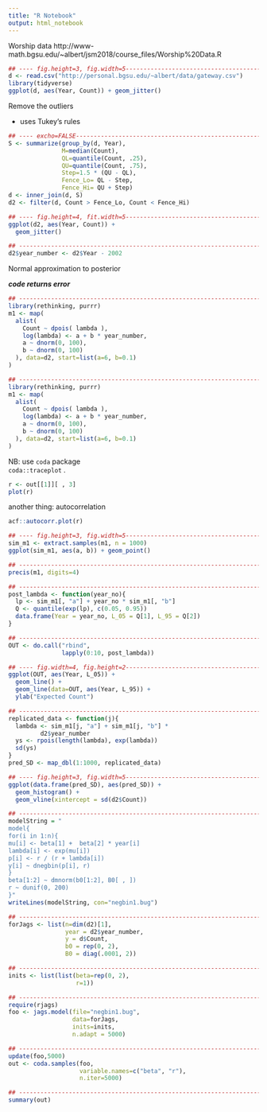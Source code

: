 ```yaml
---
title: "R Notebook"
output: html_notebook
---
```



Worship data
http://www-math.bgsu.edu/~albert/jsm2018/course_files/Worship%20Data.R


```r

## ---- fig.height=3, fig.width=5------------------------------------------
d <- read.csv("http://personal.bgsu.edu/~albert/data/gateway.csv")
library(tidyverse)
ggplot(d, aes(Year, Count)) + geom_jitter()

```

Remove the outliers

- uses Tukey's rules

```r

## ---- excho=FALSE--------------------------------------------------------
S <- summarize(group_by(d, Year),
               M=median(Count),
               QL=quantile(Count, .25),
               QU=quantile(Count, .75),
               Step=1.5 * (QU - QL),
               Fence_Lo= QL - Step,
               Fence_Hi= QU + Step)
d <- inner_join(d, S)
d2 <- filter(d, Count > Fence_Lo, Count < Fence_Hi)

## ---- fig.height=4, fit.width=5------------------------------------------
ggplot(d2, aes(Year, Count)) + 
  geom_jitter() 

```


```r


## ------------------------------------------------------------------------
d2$year_number <- d2$Year - 2002

```


Normal approximation to posterior


**_code returns error_**


```r

## ------------------------------------------------------------------------
library(rethinking, purrr)
m1 <- map(
  alist(
    Count ~ dpois( lambda ),
    log(lambda) <- a + b * year_number,
    a ~ dnorm(0, 100),
    b ~ dnorm(0, 100)
  ), data=d2, start=list(a=6, b=0.1)
)


```



```r

## ------------------------------------------------------------------------
library(rethinking, purrr)
m1 <- map(
  alist(
    Count ~ dpois( lambda ),
    log(lambda) <- a + b * year_number,
    a ~ dnorm(0, 100),
    b ~ dnorm(0, 100)
  ), data=d2, start=list(a=6, b=0.1)
)


```


NB: use `coda` package  
`coda::traceplot`
.

```r

r <- out[[1]][ , 3]
plot(r)

```


another thing: autocorrelation

```r

acf::autocorr.plot(r)


```


```r
## ---- fig.height=3, fig.width=5------------------------------------------
sim_m1 <- extract.samples(m1, n = 1000)
ggplot(sim_m1, aes(a, b)) + geom_point()


```


```r

## ------------------------------------------------------------------------
precis(m1, digits=4)

## ------------------------------------------------------------------------
post_lambda <- function(year_no){
  lp <- sim_m1[, "a"] + year_no * sim_m1[, "b"]
  Q <- quantile(exp(lp), c(0.05, 0.95))
  data.frame(Year = year_no, L_05 = Q[1], L_95 = Q[2])
}

## ------------------------------------------------------------------------
OUT <- do.call("rbind", 
               lapply(0:10, post_lambda))

## ---- fig.width=4, fig.height=2------------------------------------------
ggplot(OUT, aes(Year, L_05)) +
  geom_line() +
  geom_line(data=OUT, aes(Year, L_95)) +
  ylab("Expected Count")

## ------------------------------------------------------------------------
replicated_data <- function(j){
  lambda <- sim_m1[j, "a"] + sim_m1[j, "b"] * 
         d2$year_number
  ys <- rpois(length(lambda), exp(lambda))
  sd(ys)
}
pred_SD <- map_dbl(1:1000, replicated_data)

## ---- fig.height=3, fig.width=5------------------------------------------
ggplot(data.frame(pred_SD), aes(pred_SD)) +
  geom_histogram() +
  geom_vline(xintercept = sd(d2$Count))

## ------------------------------------------------------------------------
modelString = "
model{
for(i in 1:n){
mu[i] <- beta[1] +  beta[2] * year[i] 
lambda[i] <- exp(mu[i])
p[i] <- r / (r + lambda[i])
y[i] ~ dnegbin(p[i], r)
}	
beta[1:2] ~ dmnorm(b0[1:2], B0[ , ])
r ~ dunif(0, 200)
}"
writeLines(modelString, con="negbin1.bug")

## ------------------------------------------------------------------------
forJags <- list(n=dim(d2)[1],  
                year = d2$year_number,
                y = d$Count,    
                b0 = rep(0, 2),        
                B0 = diag(.0001, 2))

## ------------------------------------------------------------------------
inits <- list(list(beta=rep(0, 2),
                   r=1))

## ------------------------------------------------------------------------
require(rjags)
foo <- jags.model(file="negbin1.bug",
                  data=forJags,
                  inits=inits,
                  n.adapt = 5000)

## ------------------------------------------------------------------------
update(foo,5000)
out <- coda.samples(foo,
                    variable.names=c("beta", "r"),
                    n.iter=5000)

## ------------------------------------------------------------------------
summary(out)

```





